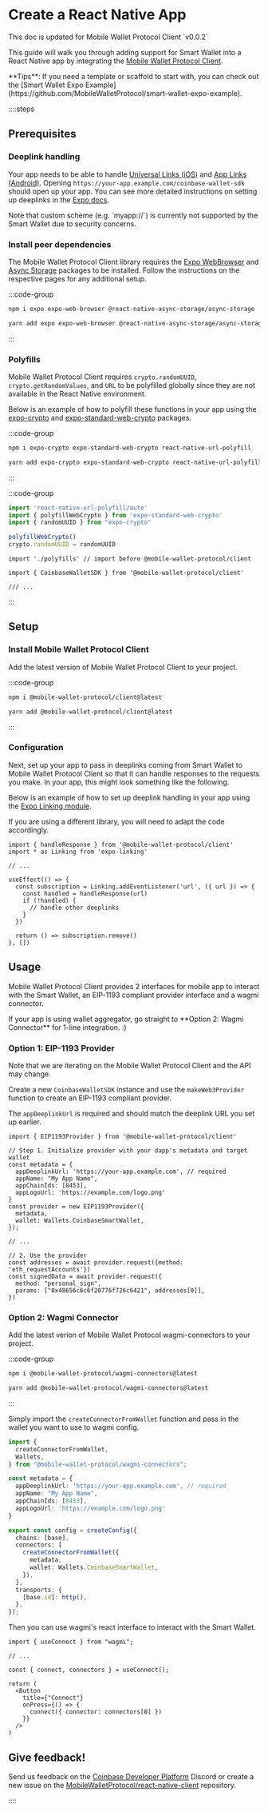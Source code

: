 
# Create a React Native App

<Callout type='info' >
This doc is updated for Mobile Wallet Protocol Client `v0.0.2`
</Callout>

This guide will walk you through adding support for Smart Wallet into a React Native app by integrating the [Mobile Wallet Protocol Client](https://www.npmjs.com/package/@mobile-wallet-protocol/client).

<Callout type="success" >
**Tips**: If you need a template or scaffold to start with, you can check out the [Smart Wallet Expo Example](https://github.com/MobileWalletProtocol/smart-wallet-expo-example).
</Callout>

::::steps
## Prerequisites

### Deeplink handling
Your app needs to be able to handle [Universal Links (iOS)](https://developer.apple.com/documentation/xcode/allowing-apps-and-websites-to-link-to-your-content) and [App Links (Android)](https://developer.android.com/training/app-links). 
Opening `https://your-app.example.com/coinbase-wallet-sdk` should open up your app. 
You can see more detailed instructions on setting up deeplinks in the [Expo docs](https://docs.expo.dev/guides/deep-linking/).

<Callout type="warning" >
Note that custom scheme (e.g. `myapp://`) is currently not supported by the Smart Wallet due to security concerns.
</Callout>

### Install peer dependencies
The Mobile Wallet Protocol Client library requires the [Expo WebBrowser](https://docs.expo.dev/versions/latest/sdk/webbrowser/) and [Async Storage](https://react-native-async-storage.github.io/async-storage/docs/install) packages to be installed.
Follow the instructions on the respective pages for any additional setup.

:::code-group

```zsh [npm]
npm i expo expo-web-browser @react-native-async-storage/async-storage
```

```zsh [yarn]
yarn add expo expo-web-browser @react-native-async-storage/async-storage
```

:::

### Polyfills
Mobile Wallet Protocol Client requires `crypto.randomUUID`, `crypto.getRandomValues`, and `URL` to be polyfilled globally since they are not available in the React Native environment.

Below is an example of how to polyfill these functions in your app using the [expo-crypto](https://docs.expo.dev/versions/latest/sdk/crypto/) and [expo-standard-web-crypto](https://github.com/expo/expo/tree/master/packages/expo-standard-web-crypto/) packages.


:::code-group

```zsh [npm]
npm i expo-crypto expo-standard-web-crypto react-native-url-polyfill
```

```zsh [yarn]
yarn add expo-crypto expo-standard-web-crypto react-native-url-polyfill
```

:::

:::code-group

```js [polyfills.js]
import 'react-native-url-polyfill/auto'
import { polyfillWebCrypto } from 'expo-standard-web-crypto'
import { randomUUID } from "expo-crypto"

polyfillWebCrypto()
crypto.randomUUID = randomUUID
```

```tsx [App.tsx]
import './polyfills' // import before @mobile-wallet-protocol/client

import { CoinbaseWalletSDK } from '@mobile-wallet-protocol/client'

/// ...
```
:::


## Setup

### Install Mobile Wallet Protocol Client
Add the latest version of Mobile Wallet Protocol Client to your project.

:::code-group

```zsh [npm]
npm i @mobile-wallet-protocol/client@latest
```

```zsh [yarn]
yarn add @mobile-wallet-protocol/client@latest
```

:::


### Configuration
Next, set up your app to pass in deeplinks coming from Smart Wallet to Mobile Wallet Protocol Client so that it can handle responses to the requests you make.
In your app, this might look something like the following.

Below is an example of how to set up deeplink handling in your app using the [Expo Linking module](https://docs.expo.dev/guides/linking/). 

<Callout type="warning" >
If you are using a different library, you will need to adapt the code accordingly.
</Callout>


```tsx [App.tsx]
import { handleResponse } from '@mobile-wallet-protocol/client'
import * as Linking from 'expo-linking'

// ...

useEffect(() => {
  const subscription = Linking.addEventListener('url', ({ url }) => {
    const handled = handleResponse(url)
    if (!handled) {
      // handle other deeplinks
    }
  })

  return () => subscription.remove()
}, [])
```

## Usage

Mobile Wallet Protocol Client provides 2 interfaces for mobile app to interact with the Smart Wallet, an EIP-1193 compliant provider interface and a wagmi connector.

<Callout type="success" >
If your app is using wallet aggregator, go straight to **Option 2: Wagmi Connector** for 1-line integration. :)
</Callout>

### Option 1: EIP-1193 Provider

<Callout type="warning" >
Note that we are iterating on the Mobile Wallet Protocol Client and the API may change. 
</Callout>

Create a new `CoinbaseWalletSDK` instance and use the `makeWeb3Provider` function to create an EIP-1193 compliant provider.

The `appDeeplinkUrl` is required and should match the deeplink URL you set up earlier. 

```tsx [App.tsx]
import { EIP1193Provider } from '@mobile-wallet-protocol/client'

// Step 1. Initialize provider with your dapp's metadata and target wallet
const metadata = {
  appDeeplinkUrl: 'https://your-app.example.com', // required
  appName: "My App Name",
  appChainIds: [8453],
  appLogoUrl: 'https://example.com/logo.png'
}
const provider = new EIP1193Provider({
  metadata,
  wallet: Wallets.CoinbaseSmartWallet,
});

// ...

// 2. Use the provider
const addresses = await provider.request({method: 'eth_requestAccounts'})
const signedData = await provider.request({
  method: "personal_sign",
  params: ["0x48656c6c6f20776f726c6421", addresses[0]],
})
```

### Option 2: Wagmi Connector

Add the latest verion of Mobile Wallet Protocol wagmi-connectors to your project.

:::code-group

```zsh [npm]
npm i @mobile-wallet-protocol/wagmi-connectors@latest
```

```zsh [yarn]
yarn add @mobile-wallet-protocol/wagmi-connectors@latest
```

:::

Simply import the `createConnectorFromWallet` function and pass in the wallet you want to use to wagmi config.


```ts [config.ts]
import {
  createConnectorFromWallet,
  Wallets,
} from "@mobile-wallet-protocol/wagmi-connectors";

const metadata = {
  appDeeplinkUrl: 'https://your-app.example.com', // required
  appName: "My App Name",
  appChainIds: [8453],
  appLogoUrl: 'https://example.com/logo.png'
}

export const config = createConfig({
  chains: [base],
  connectors: [
    createConnectorFromWallet({
      metadata,
      wallet: Wallets.CoinbaseSmartWallet,
    }),
  ],
  transports: {
    [base.id]: http(),
  },
});
```
Then you can use wagmi's react interface to interact with the Smart Wallet.

```tsx [App.tsx]
import { useConnect } from "wagmi";

// ...

const { connect, connectors } = useConnect();

return (
  <Button
    title={"Connect"}
    onPress={() => {
      connect({ connector: connectors[0] })
    }}
  />
)
```



## Give feedback!
Send us feedback on the [Coinbase Developer Platform](https://discord.com/invite/cdp/) Discord or create a new issue on the [MobileWalletProtocol/react-native-client](https://github.com/MobileWalletProtocol/react-native-client/issues) repository.

::::